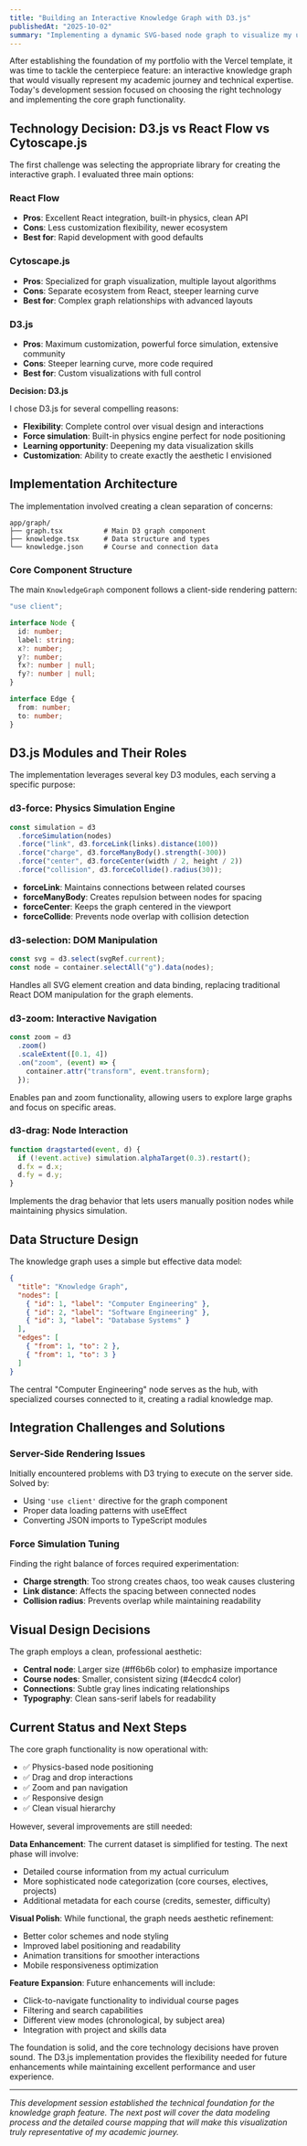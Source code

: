 ```yaml
---
title: "Building an Interactive Knowledge Graph with D3.js"
publishedAt: "2025-10-02"
summary: "Implementing a dynamic SVG-based node graph to visualize my university coursework and technical skills using D3.js force simulation."
---
```


After establishing the foundation of my portfolio with the Vercel template, it was time to tackle the centerpiece feature: an interactive knowledge graph that would visually represent my academic journey and technical expertise. Today's development session focused on choosing the right technology and implementing the core graph functionality.

## Technology Decision: D3.js vs React Flow vs Cytoscape.js

The first challenge was selecting the appropriate library for creating the interactive graph. I evaluated three main options:

### React Flow

- **Pros**: Excellent React integration, built-in physics, clean API
- **Cons**: Less customization flexibility, newer ecosystem
- **Best for**: Rapid development with good defaults

### Cytoscape.js

- **Pros**: Specialized for graph visualization, multiple layout algorithms
- **Cons**: Separate ecosystem from React, steeper learning curve
- **Best for**: Complex graph relationships with advanced layouts

### D3.js

- **Pros**: Maximum customization, powerful force simulation, extensive community
- **Cons**: Steeper learning curve, more code required
- **Best for**: Custom visualizations with full control

**Decision: D3.js**

I chose D3.js for several compelling reasons:

- **Flexibility**: Complete control over visual design and interactions
- **Force simulation**: Built-in physics engine perfect for node positioning
- **Learning opportunity**: Deepening my data visualization skills
- **Customization**: Ability to create exactly the aesthetic I envisioned

## Implementation Architecture

The implementation involved creating a clean separation of concerns:

```
app/graph/
├── graph.tsx          # Main D3 graph component
├── knowledge.tsx      # Data structure and types
└── knowledge.json     # Course and connection data
```

### Core Component Structure

The main `KnowledgeGraph` component follows a client-side rendering pattern:

```typescript
"use client";

interface Node {
  id: number;
  label: string;
  x?: number;
  y?: number;
  fx?: number | null;
  fy?: number | null;
}

interface Edge {
  from: number;
  to: number;
}
```

## D3.js Modules and Their Roles

The implementation leverages several key D3 modules, each serving a specific purpose:

### d3-force: Physics Simulation Engine

```typescript
const simulation = d3
  .forceSimulation(nodes)
  .force("link", d3.forceLink(links).distance(100))
  .force("charge", d3.forceManyBody().strength(-300))
  .force("center", d3.forceCenter(width / 2, height / 2))
  .force("collision", d3.forceCollide().radius(30));
```

- **forceLink**: Maintains connections between related courses
- **forceManyBody**: Creates repulsion between nodes for spacing
- **forceCenter**: Keeps the graph centered in the viewport
- **forceCollide**: Prevents node overlap with collision detection

### d3-selection: DOM Manipulation

```typescript
const svg = d3.select(svgRef.current);
const node = container.selectAll("g").data(nodes);
```

Handles all SVG element creation and data binding, replacing traditional React DOM manipulation for the graph elements.

### d3-zoom: Interactive Navigation

```typescript
const zoom = d3
  .zoom()
  .scaleExtent([0.1, 4])
  .on("zoom", (event) => {
    container.attr("transform", event.transform);
  });
```

Enables pan and zoom functionality, allowing users to explore large graphs and focus on specific areas.

### d3-drag: Node Interaction

```typescript
function dragstarted(event, d) {
  if (!event.active) simulation.alphaTarget(0.3).restart();
  d.fx = d.x;
  d.fy = d.y;
}
```

Implements the drag behavior that lets users manually position nodes while maintaining physics simulation.

## Data Structure Design

The knowledge graph uses a simple but effective data model:

```json
{
  "title": "Knowledge Graph",
  "nodes": [
    { "id": 1, "label": "Computer Engineering" },
    { "id": 2, "label": "Software Engineering" },
    { "id": 3, "label": "Database Systems" }
  ],
  "edges": [
    { "from": 1, "to": 2 },
    { "from": 1, "to": 3 }
  ]
}
```

The central "Computer Engineering" node serves as the hub, with specialized courses connected to it, creating a radial knowledge map.

## Integration Challenges and Solutions

### Server-Side Rendering Issues

Initially encountered problems with D3 trying to execute on the server side. Solved by:

- Using `'use client'` directive for the graph component
- Proper data loading patterns with useEffect
- Converting JSON imports to TypeScript modules

### Force Simulation Tuning

Finding the right balance of forces required experimentation:

- **Charge strength**: Too strong creates chaos, too weak causes clustering
- **Link distance**: Affects the spacing between connected nodes
- **Collision radius**: Prevents overlap while maintaining readability

## Visual Design Decisions

The graph employs a clean, professional aesthetic:

- **Central node**: Larger size (#ff6b6b color) to emphasize importance
- **Course nodes**: Smaller, consistent sizing (#4ecdc4 color)
- **Connections**: Subtle gray lines indicating relationships
- **Typography**: Clean sans-serif labels for readability

## Current Status and Next Steps

The core graph functionality is now operational with:

- ✅ Physics-based node positioning
- ✅ Drag and drop interactions
- ✅ Zoom and pan navigation
- ✅ Responsive design
- ✅ Clean visual hierarchy

However, several improvements are still needed:

**Data Enhancement**: The current dataset is simplified for testing. The next phase will involve:

- Detailed course information from my actual curriculum
- More sophisticated node categorization (core courses, electives, projects)
- Additional metadata for each course (credits, semester, difficulty)

**Visual Polish**: While functional, the graph needs aesthetic refinement:

- Better color schemes and node styling
- Improved label positioning and readability
- Animation transitions for smoother interactions
- Mobile responsiveness optimization

**Feature Expansion**: Future enhancements will include:

- Click-to-navigate functionality to individual course pages
- Filtering and search capabilities
- Different view modes (chronological, by subject area)
- Integration with project and skills data

The foundation is solid, and the core technology decisions have proven sound. The D3.js implementation provides the flexibility needed for future enhancements while maintaining excellent performance and user experience.

---

_This development session established the technical foundation for the knowledge graph feature. The next post will cover the data modeling process and the detailed course mapping that will make this visualization truly representative of my academic journey._
